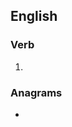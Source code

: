 ==English==

===Verb===
{{head|en|verb form}}

# {{en-past of|burble}}

===Anagrams===
* {{l|en|blurbed}}
